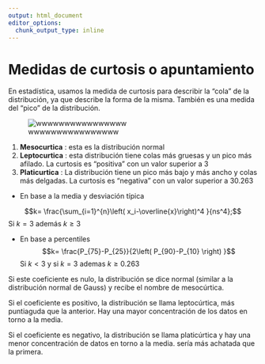 ```yaml
---
output: html_document
editor_options:
  chunk_output_type: inline
---
```


# Medidas de curtosis o apuntamiento

En estadística, usamos la medida de curtosis para describir la "cola" de la distribución, ya que describe la forma de la misma. También es una medida del "pico" de la distribución.

![wwwwwwwwwwwwwwww](curtosis.jpg)


1.  **Mesocurtica** : esta es la distribución normal
2.  **Leptocurtica** : esta distribución tiene colas más gruesas y un pico más afilado. La curtosis es "positiva" con un valor superior a 3
3.  **Platicurtica** : La distribución tiene un pico más bajo y más ancho y colas más delgadas. La curtosis es "negativa" con un valor superior a 30.263

* En base a la media y desviación típica

$$k= \frac{\sum_{i=1}^{n}\left( x_i-\overline{x}\right)^4 }{ns^4};$$ Si $k=3$ además $k\geq 3$


* En base a percentiles
$$k= \frac{P_{75}-P_{25}}{2\left( P_{90}-P_{10} \right) }$$ Si $k<3$ y si $k=3$ ademas $k\geq 0.263$

Si este coeficiente es nulo, la distribución se dice normal (similar a la distribución normal de Gauss) y recibe el nombre de mesocúrtica.

Si el coeficiente es positivo, la distribución se llama leptocúrtica, más puntiaguda que la anterior. Hay una mayor concentración de los datos en torno a la media.

Si el coeficiente es negativo, la distribución se llama platicúrtica y hay una menor concentración de datos en torno a la media. sería más achatada que la primera.
<!--

```r
if (knitr::is_html_output()) {
knitr::include_url("https://www.youtube.com/embed/TTpbP5BVtiA")
} else {
knitr::include_graphics('U.svg')
}
```









```python3 {cmd=true matplotlib=true}
import matplotlib.pyplot as plt
import numpy as np

x = np.random.normal(170, 10, 250)

plt.hist(x)
plt.show()
```
```python3 {cmd=true matplotlib=true}
from matplotlib import rc
import matplotlib.pylab as plt

rc('font', **{'family': 'serif', 'serif': ['Computer Modern']})
rc('text', usetex=True)

x = plt.linspace(0,5)
plt.plot(x,plt.sin(x))
plt.ylabel(r"This is $\sin(x)$", size=20)
plt.show()
```

```python3 {cmd=true matplotlib=true}
import matplotlib.pyplot as plt
import numpy as np

x = np.array(["A", "B", "C", "D"])
y = np.array([3, 8, 1, 10])

plt.bar(x,y)
plt.show()
```

```python3 {cmd=true matplotlib=true}
import numpy

speed = [32,111,138,28,59,77,97]

x = numpy.std(speed)

print(x)
```

![wwwwwwww](foo.png)


wwwwwwwwwwwwwwwwwwwwwwwwwwwwwwwwwwwwwwwwwwwwwwwwwwwwwwwwwwwwwwwwwwww
-->
